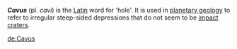 '''''Cavus''''' (pl. ''cavi'') is the [[Latin]] word for 'hole'. It is used in [[planetary geology]] to refer to irregular steep-sided depressions that do not seem to be [[impact crater]]s.

[[de:Cavus]]
{{Geol-stub}}